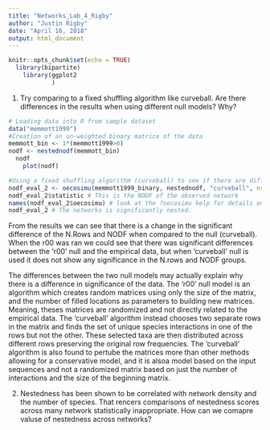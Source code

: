 ```yaml
---
title: "Networks_Lab_4_Rigby"
author: "Justin Rigby"
date: "April 16, 2018"
output: html_document
---
```


```r
knitr::opts_chunk$set(echo = TRUE)
  library(bipartite)
    library(ggplot2
            )
```
  
  
  
1.  Try comparing to a fixed shuffling algorithm like curveball. Are there differences in the results when using different null models? Why?
  
```r
# Loading data into R from sample dataset
data("memmott1999")
#Creation of an un-weighted binary matrice of the data 
memmott_bin <- 1*(memmott1999>0)
nodf <- nestednodf(memmott_bin)
  nodf
    plot(nodf)

#Using a fixed shuffling algorithm (curveball) to see if there are different results 
nodf_eval_2 <- oecosimu(memmott1999_binary, nestednodf, "curveball", nsimul = 100)
nodf_eval_2$statistic # This is the NODF of the observed network
names(nodf_eval_2$oecosimu) # look at the ?oecosimu help for details on what are these values.
nodf_eval_2 # The networks is significantly nested.
```
From the results we can see that there is a change in the significant difference of the N.Rows and NODF when compared to the null (curveball). When the r00 was ran we could see that there was significant differences between the 'r00' null and the empirical data, but when 'curveball' null is used it does not show any significance in the N.rows and NODF groups.  
  
The differences between the two null models may actually explain why there is a difference in significance of the data. The 'r00' null model is an algorithm which creates random matrices using only the size of the matrix, and the number of filled locations as parameters to building new matrices. Meaning, theses matrices are randomized and not directly related to the empirical data. The 'curveball' algorithm instead chooses two separate rows in the matrix and finds the set of unique species interactions in one of the rows but not the other. These selected taxa are then distributed across different rows preserving the original row frequencies. The 'curveball' algorithm is also found to pertube the matrices more than other methods allowing for a conservative model, and it is alsoa model based on the input sequences and not a randomized matrix based on just the number of interactions and the size of the beginning matrix.    
  
2. Nestedness has been shown to be correlated with network density and the number of species. That rencers comparisons of nestedness scores across many network statistically inappropriate. How can we comapre valuse of nestedness across networks?  
  


  
  
  